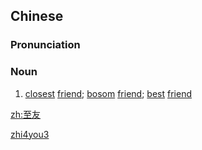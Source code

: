 ==Chinese==
{{zh-forms}}

===Pronunciation===
{{zh-pron
|m=zhìyǒu
|cat=n
}}

===Noun===
{{zh-noun}}

# {{lb|zh|literary}} [[closest]] [[friend]]; [[bosom]] [[friend]]; [[best]] [[friend]]

[[Category:Mandarin literary terms|zhi4you3]]

[[zh:至友]]